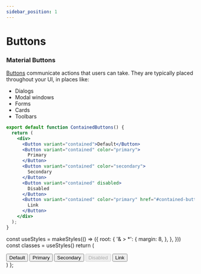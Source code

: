 ```yaml
---
sidebar_position: 1
---
```


# Buttons

### Material Buttons

[Buttons](https://material.io/design/components/buttons.html) communicate actions that users can take. They are typically placed throughout your UI, in places like:

- Dialogs
- Modal windows
- Forms
- Cards
- Toolbars

```jsx
export default function ContainedButtons() {
  return (
    <div>
      <Button variant="contained">Default</Button>
      <Button variant="contained" color="primary">
        Primary
      </Button>
      <Button variant="contained" color="secondary">
        Secondary
      </Button>
      <Button variant="contained" disabled>
        Disabled
      </Button>
      <Button variant="contained" color="primary" href="#contained-buttons">
        Link
      </Button>
    </div>
  );
}
```


  const useStyles = makeStyles(() => ({
  root: {
    '& > *': {
      margin: 8,
    },
  },
  }))
  const classes = useStyles()
  return (
    <div className={classes.root}>
      <Button variant="contained">Default</Button>
      <Button variant="contained" color="primary">
        Primary
      </Button>
      <Button variant="contained" color="secondary">
        Secondary
      </Button>
      <Button variant="contained" disabled>
        Disabled
      </Button>
      <Button variant="contained" color="primary" href="#contained-buttons">
        Link
      </Button>
    </div>
  )
};

<Buttons />

